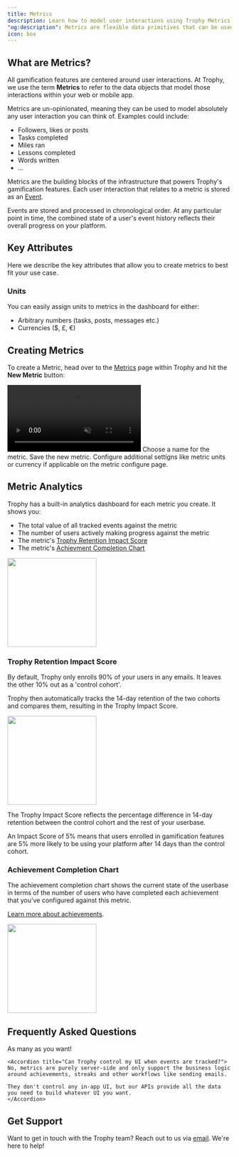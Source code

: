 ```yaml
---
title: Metrics
description: Learn how to model user interactions using Trophy Metrics. Model any user interaction and trigger automated gamification flows with just a few lines of code.
"og:description": Metrics are flexible data primitives that can be used to model any user interaction and drive a wide range of gamified features.
icon: box
---
```


## What are Metrics?

All gamification features are centered around user interactions. At Trophy, we use the term **Metrics** to refer to the data objects that model those interactions within your web or mobile app.

Metrics are un-opinionated, meaning they can be used to model absolutely any user interaction you can think of. Examples could include:

- Followers, likes or posts
- Tasks completed
- Miles ran
- Lessons completed
- Words written
- ...

Metrics are the building blocks of the infrastructure that powers Trophy's gamification features. Each user interaction that relates to a metric is stored as an [Event](/platform/events).

Events are stored and processed in chronological order. At any particular point in time, the combined state of a user's event history reflects their overall progress on your platform.

## Key Attributes

Here we describe the key attributes that allow you to create metrics to best fit your use case.

### Units

You can easily assign units to metrics in the dashboard for either:

- Arbitrary numbers (tasks, posts, messages etc.)
- Currencies ($, £, €)

## Creating Metrics

To create a Metric, head over to the [Metrics](https://app.trophy.so/metrics) page within Trophy and hit the **New Metric** button:

<Frame>
  <video
    autoPlay
    muted
    loop
    playsInline
    className="w-full aspect-video"
    src="../assets/platform/metrics/create_new_metric.mp4"
  ></video>
</Frame>

<Steps>
  <Step title="Enter a name">
    Choose a name for the metric.
  </Step>
  
  <Step title="Hit save">
    Save the new metric.
  </Step>

   <Step title="Configure settings">
    Configure additional settigns like metric units or currency if applicable on the metric configure page.
  </Step>
</Steps>

## Metric Analytics

Trophy has a built-in analytics dashboard for each metric you create. It shows you:

- The total value of all tracked events against the metric
- The number of users actively making progress against the metric
- The metric's [Trophy Retention Impact Score](#trophy-retention-impact-score)
- The metric's [Achievment Completion Chart](#achievment-completion-chart)

<Frame>
  <img
    height="200"
    noZoom
    src="../assets/platform/metrics/metric_analytics.png"
  />
</Frame>

### Trophy Retention Impact Score

By default, Trophy only enrolls 90% of your users in any emails. It leaves the other 10% out as a 'control cohort'.

Trophy then automatically tracks the 14-day retention of the two cohorts and compares them, resulting in the Trophy Impact Score.

<Frame>
  <img
    height="200"
    noZoom
    src="../assets/platform/metrics/trophy_impact_score.png"
  />
</Frame>

The Trophy Impact Score reflects the percentage difference in 14-day retention between the control cohort and the rest of your userbase.

<Tip>
  An Impact Score of 5% means that users enrolled in gamification features are
  5% more likely to be using your platform after 14 days than the control
  cohort.
</Tip>

### Achievement Completion Chart

The achievement completion chart shows the current state of the userbase in terms of the number of users who have completed each achievement that you've configured against this metric.

[Learn more about achievements](/platform/achievements).

<Frame>
  <img
    height="200"
    noZoom
    src="../assets/platform/metrics/achievement_completions.png"
  />
</Frame>

## Frequently Asked Questions

<AccordionGroup>
  <Accordion title="How many metrics can I create?">
    As many as you want!
  </Accordion>

    <Accordion title="Can Trophy control my UI when events are tracked?">
    No, metrics are purely server-side and only support the business logic around achievements, streaks and other workflows like sending emails.

    They don't control any in-app UI, but our APIs provide all the data you need to build whatever UI you want.
    </Accordion>

</AccordionGroup>

## Get Support

Want to get in touch with the Trophy team? Reach out to us via [email](mailto:support@trophy.so). We're here to help!
